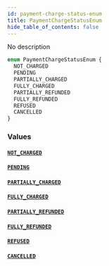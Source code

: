 ```yaml
---
id: payment-charge-status-enum
title: PaymentChargeStatusEnum
hide_table_of_contents: false
---
```


No description

```graphql
enum PaymentChargeStatusEnum {
  NOT_CHARGED
  PENDING
  PARTIALLY_CHARGED
  FULLY_CHARGED
  PARTIALLY_REFUNDED
  FULLY_REFUNDED
  REFUSED
  CANCELLED
}
```

### Values

#### [`NOT_CHARGED`](#)

#### [`PENDING`](#)

#### [`PARTIALLY_CHARGED`](#)

#### [`FULLY_CHARGED`](#)

#### [`PARTIALLY_REFUNDED`](#)

#### [`FULLY_REFUNDED`](#)

#### [`REFUSED`](#)

#### [`CANCELLED`](#)
